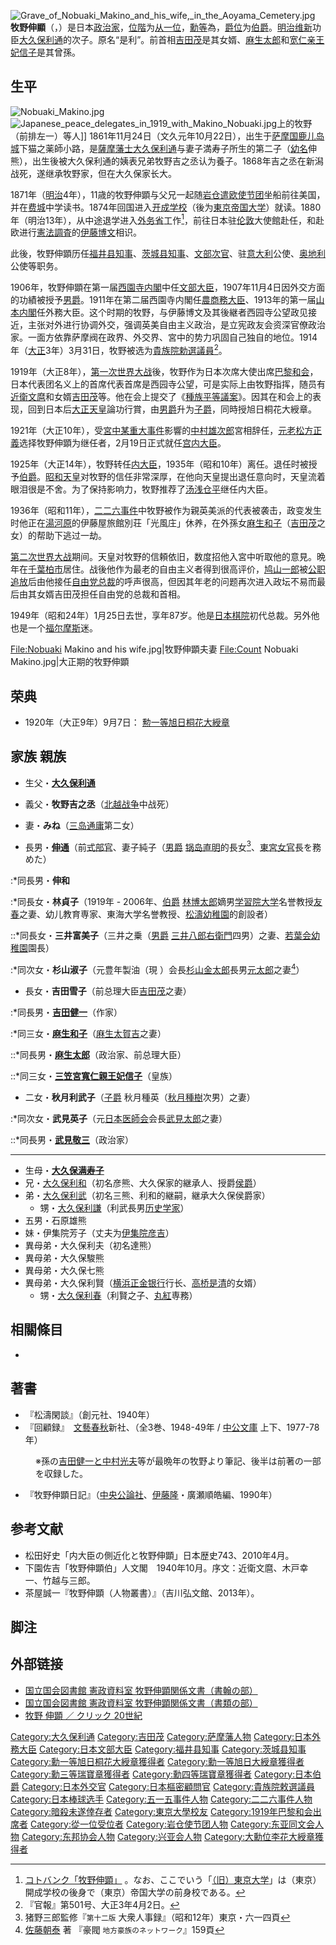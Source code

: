 {{refimprove|time=2014-02-05T10:44:59+00:00}}
{{Infobox person
|name = 牧野伸顯
|image = Nobuaki Makino in later years.jpg
|image_size  = 200px
|caption =
|birth_date = 1861年11月24日（[[文久|文久]]元年[[天保曆_(日本)|旧曆]]10月22日）
|birth_place = [[萨摩国|萨摩国]][[鹿儿岛城|鹿儿岛城]]下{{link-ja|加治屋町|加治屋町 (鹿児島市)}}
|death_date = {{Death date and age|1949|01|25|1861|11|24}} 
|death_place = {{JPN}}[[东京都|东京都]]
|other_names = 
|known_for =
|occupation = [[政治家|政治家]]、[[大臣|大臣]]、[[外交家|外交家]]
|nationality = 
|Alma = {{link-ja|東京大学 (1877-1886)|東京大学 (1877-1886)|東京大学}}（中途退学）
|spouse = 牧野峰子
}} 
{{Japanese|japanese=牧野 伸顕|kana=まきの のぶあき|romaji=Makino Nobuaki}}
[[Image:Grave_of_Nobuaki_Makino_and_his_wife,_in_the_Aoyama_Cemetery.jpg|thumb]]
'''牧野伸顯'''（{{jpn|j=牧野 伸顕|hg=まきの のぶあき|rm=Makino Nobuaki|f=h}}，{{bd|1861年|11月24日|1949年|1月25日|}}）是日本[[政治家|政治家]]，[[位階|位階]]为[[从一位|从一位]]，[[勳等|勳等]]為{{link-ja|勳一等|勲一等旭日桐花大綬章|勲一等}}，[[爵位|爵位]]为[[伯爵|伯爵]]。[[明治维新|明治维新]]功臣[[大久保利通|大久保利通]]的次子。原名“是利”。前首相[[吉田茂|吉田茂]]是其女婿、[[麻生太郎|麻生太郎]]和[[宽仁亲王妃信子|宽仁亲王妃信子]]是其曾孫。

== 生平 ==
[[Image:Nobuaki_Makino.jpg|thumb]]
[[File:Japanese_peace_delegates_in_1919_with_Makino_Nobuaki.jpg|thumb]]上的牧野（前排左一）等人]]
1861年11月24日（文久元年10月22日），出生于[[萨摩国|萨摩国]][[鹿儿岛城|鹿儿岛城]]下{{link-ja|加治屋町|加治屋町 (鹿児島市)}}猫之薬師小路，是[[萨摩藩|薩摩]][[藩士|藩士]][[大久保利通|大久保利通]]与妻子満寿子所生的第二子（[[幼名|幼名]]伸熊），出生後被大久保利通的姨表兄弟牧野吉之丞认为養子。1868年吉之丞在新潟战死，遂继承牧野家，但在大久保家长大。

1871年（[[明治|明治]]4年），11歳的牧野伸顕与父兄一起随[[岩倉使節團|岩仓遣欧使节团]]坐船前往美国，并在[[费城|费城]]中学读书。1874年回国进入[[开成学校|开成学校]]（後为[[东京大学|東京帝国大学]]）就读。1880年（明治13年），从{{link-ja|東京大学 (1877-1886)|東京大学 (1877-1886)|東京大学}}中途退学进入[[日本外務省|外务省]]工作<ref>[http://kotobank.jp/word/%E7%89%A7%E9%87%8E%E4%BC%B8%E9%A1%95 コトバンク「牧野伸顕」] {{Wayback|url=http://kotobank.jp/word/%E7%89%A7%E9%87%8E%E4%BC%B8%E9%A1%95 |date=20140710154753 }}。なお、ここでいう「[[東京大学_(1877-1886)|（旧）東京大学]]」は（東京）開成学校の後身で（東京）帝国大学の前身校である。</ref>，前往日本驻[[伦敦|伦敦]]大使館赴任，和赴欧进行[[大日本帝國憲法|憲法調査]]的[[伊藤博文|伊藤博文]]相识。

此後，牧野伸顕历任[[福井縣知事列表|福井县知事]]、[[茨城縣知事列表|茨城县知事]]、[[次官|文部次官]]、驻[[意大利|意大利]]公使、[[奥地利|奥地利]]公使等职务。

1906年，牧野伸顕在第一届[[西园寺公望|西園寺内閣]]中任[[文部大臣|文部大臣]]，1907年11月4日因外交方面的功績被授予[[男爵|男爵]]。1911年在第二届西園寺内閣任[[農商務大臣|農商務大臣]]、1913年的第一届[[山本权兵卫|山本内閣]]任外務大臣。这个时期的牧野，与伊藤博文及其後継者西园寺公望政见接近，主张对外进行协调外交，强调英美自由主义政治，是立宪政友会资深官僚政治家。一面方依靠萨摩阀在政界、外交界、宮中的势力巩固自己独自的地位。1914年（[[大正|大正]]3年）3月31日，牧野被选为[[貴族院|貴族院勅選議員]]<ref>『官報』第501号、大正3年4月2日。</ref>。

1919年（大正8年），[[第一次世界大战|第一次世界大战]]後，牧野作为日本次席大使出席[[巴黎和会|巴黎和会]]，日本代表团名义上的首席代表首席是西园寺公望，可是实际上由牧野指挥，随员有[[近衛文麿|近衛文麿]]和女婿[[吉田茂|吉田茂]]等。他在会上提交了《[[種族平等議案|種族平等議案]]》。因其在和会上的表现，回到日本后[[大正天皇|大正天皇]]論功行賞，由[[男爵|男爵]]升为[[子爵|子爵]]，同時授旭日桐花大綬章。

1921年（大正10年），受[[宮中某重大事件|宮中某重大事件]]影響的[[中村雄次郎|中村雄次郎]]宮相辞任，[[元老|元老]][[松方正義|松方正義]]选择牧野伸顕为继任者，2月19日正式就任[[宫内大臣|宫内大臣]]。

1925年（大正14年），牧野转任[[内大臣府|内大臣]]，1935年（昭和10年）离任。退任时被授予[[伯爵|伯爵]]。[[昭和天皇|昭和天皇]]对牧野的信任非常深厚，在他向天皇提出退任意向时，天皇流着眼泪很是不舍。为了保持影响力，牧野推荐了[[汤浅仓平|汤浅仓平]]继任内大臣。

1936年（昭和11年），[[二二六事件|二二六事件]]中牧野被作为親英美派的代表被袭击，政变发生时他正在[[湯河原|湯河原]]的伊藤屋旅館別荘「光風庄」休养，在外孫女[[麻生和子|麻生和子]]（[[吉田茂|吉田茂]]之女）的帮助下逃过一劫。

[[第二次世界大战|第二次世界大战]]期间。天皇对牧野的信頼依旧，数度招他入宮中听取他的意見。晩年在[[千叶县|千葉]][[柏市|柏市]]居住。战後他作为最老的自由主义者得到很高评价，[[鸠山一郎|鸠山一郎]]被[[公职追放|公职追放]]后由他接任[[日本自由党_(1945年)|自由党]][[总裁|总裁]]的呼声很高，但因其年老的问题再次进入政坛不易而最后由其女婿吉田茂担任自由党的总裁和首相。

1949年（昭和24年）1月25日去世，享年87岁。他是[[日本棋院|日本棋院]]初代总裁。另外他也是一个[[福尔摩斯|福尔摩斯]]迷。


<Gallery>
File:Nobuaki Makino and his wife.jpg|牧野伸顕夫妻
File:Count Nobuaki Makino.jpg|大正期的牧野伸顕</gallery>

== 荣典 ==
* 1920年（大正9年）9月7日： [[勲一等旭日桐花大綬章|勲一等旭日桐花大綬章]]

== 家族 親族 ==
<!-- リンクがあるものについては詳細を省略します -->
* 生父・'''[[大久保利通|大久保利通]]'''

* 義父・'''牧野吉之丞'''（[[北越战争|北越战争]]中战死）

* 妻・'''みね'''（[[三岛通庸|三岛通庸]]第二女）

* 長男・'''[[牧野伸通|伸通]]'''（前[[式部官|式部官]]、妻子純子（[[男爵|男爵]] [[锅岛直明|锅岛直明]]的長女<ref name="Zinzi12pToukyou・614">猪野三郎監修『<small>第十二版</small> 大衆人事録』（昭和12年）東京・六一四頁</ref>、[[東宮|東宮]][[女官|女官]]長を務めた）
:*同長男・'''伸和'''
<!-- ::*同長男・'''[[牧野力|牧野力]]'''（[[经济产业省|通商産業省事務次官]]）⇒ 出典お願いします。-->
:*同長女・'''林貞子'''（1919年 - 2006年、[[伯爵|伯爵]] [[林博太郎|林博太郎]]嫡男[[学習院大学|学習院大学]]名誉教授[[林友春|友春]]之妻、幼儿教育専家、東海大学名誉教授、[[松濤幼稚園|松濤幼稚園]]的創設者）
::*同長女・'''三井富美子'''（三井之乗（[[男爵|男爵]] [[三井八郎右衛門|三井八郎右衛門]]四男）之妻、[[若葉会幼稚園|若葉会幼稚園]]園長）
:*同次女・'''杉山淑子'''（元豊年製油（現 {{link-ja|J-油米尔斯株式会社|J-オイルミルズ}}）会長[[杉山金太郎|杉山金太郎]]長男[[杉山元太郎|元太郎]]之妻<ref name="Goubatu_p159">[[佐藤朝泰|佐藤朝泰]] 著 『豪閥 <small>地方豪族のネットワーク</small>』159頁</ref>）
* 長女・'''吉田雪子'''（前总理大臣[[吉田茂|吉田茂]]之妻）
:*同長男・'''[[吉田健一_(英文学者)|吉田健一]]'''（作家）
:*同三女・'''[[麻生和子|麻生和子]]'''（[[麻生太賀吉|麻生太賀吉]]之妻）
::*同長男・'''[[麻生太郎|麻生太郎]]'''（政治家、前总理大臣）
::*同三女・'''[[宽仁亲王妃信子|三笠宮寬仁親王妃信子]]'''（皇族）
* 二女・'''秋月利武子'''（[[子爵|子爵]] 秋月種英（[[秋月種樹|秋月種樹]]次男）之妻）
:*同次女・'''武見英子'''（元[[日本医師会|日本医師会]]会長[[武見太郎|武見太郎]]之妻）
::*同長男・'''[[武見敬三|武見敬三]]'''（政治家）

<!-- 著名人が多く網羅するには多すぎるので省略します -->
<!-- 曾孫 ⇒ 皇族や元首相クラスならむしろ記述すべきでは？ -->
----
* 生母・'''[[大久保满寿子|大久保满寿子]]'''
* 兄・[[大久保利和|大久保利和]]（初名彦熊、大久保家的継承人、授爵[[侯爵|侯爵]]）
* 弟・[[大久保利武|大久保利武]]（初名三熊、利和的継嗣，継承大久保侯爵家）
** 甥・[[大久保利謙|大久保利謙]]（利武長男[[历史学家|历史学家]]）
* 五男・石原雄熊
* 妹・伊集院芳子（丈夫为[[伊集院彦吉|伊集院彦吉]]）
* 異母弟・大久保利夫（初名達熊）
* 異母弟・大久保駿熊
* 異母弟・大久保七熊
* 異母弟・大久保利賢（[[横浜正金银行|横浜正金银行]]行长、[[高桥是清|高桥是清]]的女婿）
** 甥・[[大久保利春|大久保利春]]（利賢之子、[[丸紅|丸紅]]専務）

== 相關條目 ==
*{{link-ja|牧野氏|牧野氏}}

== 著書 ==
* 『松濤閑談』（創元社、1940年）
* 『回顧録』　[[文藝春秋|文藝春秋]]新社、（全3巻、1948-49年 / [[中公文庫|中公文庫]] 上下、1977-78年）
: ※孫の[[吉田健一_(英文学者)|吉田健一]]と[[中村光夫|中村光夫]]等が最晩年の牧野より筆記、後半は前著の一部を収録した。
* 『牧野伸顕日記』（[[中央公論社|中央公論社]]、[[伊藤隆_(歷史學家)|伊藤隆]]・廣瀬順皓編、1990年）

== 参考文献 ==
* 松田好史「内大臣の側近化と牧野伸顕」日本歴史743、2010年4月。
* 下園佐吉「牧野伸顕伯」人文閣　1940年10月。序文：近衛文麿、木戸幸一、竹越与三郎。
* 茶屋誠一『牧野伸顕（人物叢書）』（吉川弘文館、2013年）。

== 脚注 ==
{{Reflist}}

== 外部链接 ==
{{Commons|Category:Nobuaki Makino}}
* [https://web.archive.org/web/20100324152644/http://www.ndl.go.jp/jp/data/kensei_shiryo/kensei/makinonobuaki1.html 国立国会図書館 憲政資料室 牧野伸顕関係文書（書翰の部）]
* [https://web.archive.org/web/20080612172932/http://www.ndl.go.jp/jp/data/kensei_shiryo/kensei/makinonobuaki2.html 国立国会図書館 憲政資料室 牧野伸顕関係文書（書類の部）]
* [http://www.c20.jp/p/mnobuaki.html 牧野 伸顕 ／ クリック 20世紀] {{Wayback|url=http://www.c20.jp/p/mnobuaki.html |date=20200615090613 }}

{{start box}}
{{s-off}}
{{Succession box
| title  = {{flagicon|JPN}} [[日本外務大臣|日本外務大臣]]
| years  = 第27代：1913年 - 1914年
| before = [[加藤高明|加藤高明]]
| after  = [[加藤高明|加藤高明]]
}}
{{Succession box
| title  = {{flagicon|JPN}} [[農商務省_(日本)|農商務大臣]]
| years  = 第23代：1911年 - 1912年
| before = [[大浦兼武|大浦兼武]]
| after  = [[仲小路廉|仲小路廉]]
}}
{{Succession box
| title  = {{flagicon|JPN}} [[文部大臣_(日本)|文部大臣]]
| years  = 第27代：1906年 - 1908年<br/>1912年（臨時兼任） 
| before = [[西園寺公望|西園寺公望]]<br />[[長谷場純孝|長谷場純孝]]
| after  = [[小松原英太郎|小松原英太郎]]<br />[[柴田家門|柴田家門]]
}}
{{end box}}

{{外務大臣}}
{{文部科学大臣||[[文部大臣_(日本)|文部大臣]]}}
{{茨城縣知事}}
{{福井縣知事}}
{{日本棋院总裁}}
{{東亞同文會會長}}
{{Authority control}}
{{DEFAULTSORT:Makino Nobuaki}}
[[Category:大久保利通|Category:大久保利通]]
[[Category:吉田茂|Category:吉田茂]]
[[Category:萨摩藩人物|Category:萨摩藩人物]]
[[Category:日本外務大臣|Category:日本外務大臣]]
[[Category:日本文部大臣|Category:日本文部大臣]]
[[Category:福井县知事|Category:福井县知事]]
[[Category:茨城县知事|Category:茨城县知事]]
[[Category:勳一等旭日桐花大綬章獲得者|Category:勳一等旭日桐花大綬章獲得者]]
[[Category:勳一等旭日大綬章獲得者|Category:勳一等旭日大綬章獲得者]]
[[Category:勳三等瑞寶章獲得者|Category:勳三等瑞寶章獲得者]]
[[Category:勳四等瑞寶章獲得者|Category:勳四等瑞寶章獲得者]]
[[Category:日本伯爵|Category:日本伯爵]]
[[Category:日本外交官|Category:日本外交官]]
[[Category:日本樞密顧問官|Category:日本樞密顧問官]]
[[Category:貴族院敕選議員|Category:貴族院敕選議員]]
[[Category:日本棒球选手|Category:日本棒球选手]]
[[Category:五一五事件人物|Category:五一五事件人物]]
[[Category:二二六事件人物|Category:二二六事件人物]]
[[Category:暗殺未遂倖存者|Category:暗殺未遂倖存者]]
[[Category:東京大學校友|Category:東京大學校友]]
[[Category:1919年巴黎和会出席者|Category:1919年巴黎和会出席者]]
[[Category:從一位受位者|Category:從一位受位者]]
[[Category:岩仓使节团人物|Category:岩仓使节团人物]]
[[Category:东亚同文会人物|Category:东亚同文会人物]]
[[Category:东邦协会人物|Category:东邦协会人物]]
[[Category:兴亚会人物|Category:兴亚会人物]]
[[Category:大勳位李花大綬章獲得者|Category:大勳位李花大綬章獲得者]]